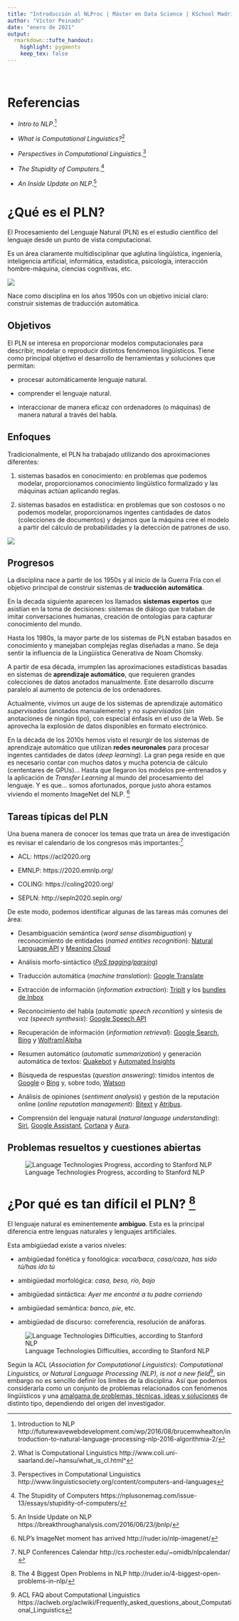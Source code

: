 ```yaml
---
title: "Introducción al NLProc | Máster en Data Science | KSchool Madrid"
author: "Víctor Peinado"
date: "enero de 2021"
output:
  rmarkdown::tufte_handout:
    highlight: pygments
    keep_tex: false
---
```


<br/>

# Referencias

- *Intro to NLP*.[^intro-nlp]

- *What is Computational Linguistics?*[^what]

- *Perspectives in Computational Linguistics*.[^perspective]

- *The Stupidity of Computers*.[^stupidity]

- *An Inside Update on NLP*.[^update-nlp]


# ¿Qué es el PLN?

El Procesamiento del Lenguaje Natural (PLN)\footnote{En inglés, \textit{Natural Language Processing} (NLP) o mejor \#NLProc. La disciplina recibe otros nombres, como \textit{Human Language Technologies} (HLT), tecnologías de la lengua, ingeniería lingüística, lingüística computacional, etc.} es el estudio científico del lenguaje desde un punto de vista computacional.

Es un área claramente multidisciplinar que aglutina lingüística, ingeniería, inteligencia artificial, informática, estadística, psicología, interacción hombre-máquina, ciencias cognitivas, etc.

![](img/ds-venn.png)

Nace como disciplina en los años 1950s con un objetivo inicial claro: construir sistemas de traducción automática.


## Objetivos

El PLN se interesa en proporcionar modelos computacionales para describir, modelar o reproducir distintos fenómenos lingüísticos. Tiene como principal objetivo el desarrollo de herramientas y soluciones que permitan:

- procesar automáticamente lenguaje natural.

- comprender el lenguaje natural.

- interaccionar de manera eficaz con ordenadores (o máquinas) de manera natural a través del habla.


## Enfoques

Tradicionalmente, el PLN ha trabajado utilizando dos aproximaciones diferentes:

1. sistemas basados en conocimiento: en problemas que podemos modelar, proporcionamos conocimiento lingüístico formalizado y las máquinas actúan aplicando reglas.

2. sistemas basados en estadística: en problemas que son costosos o no podemos modelar, proporcionamos ingentes cantidades de datos (colecciones de documentos) y dejamos que la máquina cree el modelo a partir del cálculo de probabilidades y la detección de patrones de uso.


![](img/nlp-venn.png)


## Progresos

La disciplina nace a partir de los 1950s y al inicio de la Guerra Fría con el objetivo principal de construir sistemas de **traducción automática**.

En la decada siguiente aparecen los llamados **sistemas expertos** que asistían en la toma de decisiones: sistemas de diálogo que trataban de imitar conversaciones humanas, creación de ontologías para capturar conocimiento del mundo.

Hasta los 1980s, la mayor parte de los sistemas de PLN estaban basados en conocimiento y manejaban complejas reglas diseñadas a mano. Se deja sentir la influencia de la Lingüística Generativa de Noam Chomsky.

A partir de esa década, irrumplen las aproximaciones estadísticas basadas en sistemas de **aprendizaje automático**, que requieren grandes colecciones de datos anotados manualmente. Este desarrollo discurre paralelo al aumento de potencia de los ordenadores.

Actualmente, vivimos un auge de los sistemas de aprendizaje automático *supervisados* (anotados manualemente) y *no supervisados* (sin anotaciones de ningún tipo), con especial énfasis en el uso de la Web. Se aprovecha la explosión de datos disponibles en formato electrónico.

En la década de los 2010s hemos visto el resurgir de los sistemas de aprendizaje automático que utilizan **redes neuronales** para procesar ingentes cantidades de datos (*deep learning*). La gran pega reside en que es necesario contar con muchos datos y mucha potencia de cálculo (cententares de GPUs)... Hasta que llegaron los modelos pre-entrenados y la aplicación de *Transfer Learning* al mundo del procesamiento del lenguaje. Y es que... somos afortunados, porque justo ahora estamos viviendo el momento ImageNet del NLP. [^imagenet-nlp]



## Tareas típicas del PLN

Una buena manera de conocer los temas que trata un área de investigación es revisar el calendario de los congresos más importantes:[^calendar]
  
- ACL: https://acl2020.org

- EMNLP: https://2020.emnlp.org/

- COLING: https://coling2020.org/

- SEPLN: http://sepln2020.sepln.org/

De este modo, podemos identificar algunas de las tareas más comunes del área:


- Desambiguación semántica (*word sense disambiguation*) y reconocimiento de entidades (*named entities recognition*): [Natural Language API](https://cloud.google.com/natural-language/?hl=es) y [Meaning Cloud](https://www.meaningcloud.com/es/demos/demo-analitica-textos)

- Análisis morfo-sintáctico (*[PoS tagging](http://nbviewer.ipython.org/gist/vitojph/5465948)/[parsing](http://nbviewer.ipython.org/gist/vitojph/5524353)*)

- Traducción automática (*machine translation*): [Google Translate](http://translate.google.es)

- Extracción de información (*information extraction*): [TripIt](https://www.tripit.com/) y los [bundles de Inbox](https://support.google.com/inbox/answer/6228360?hl=en)

- Reconocimiento del habla (*automatic speech reconition*) y síntesis de voz (*speech synthesis*): [Google Speech API](https://www.google.com/intl/es/chrome/demos/speech.html)

- Recuperación de información (*information retrieval*): [Google Search](https://support.google.com/websearch/answer/134479?hl=en&ref_topic=3081620),
  [Bing](http://www.bing.com) y [Wolfram|Alpha](https://www.wolframalpha.com/examples/)

- Resumen automático (*automatic summarization*) y generación automática de textos: [Quakebot](http://www.latimes.com/local/earthquakes/) y [Automated Insights](http://automatedinsights.com/)

- Búsqueda de respuestas (*question answering*): tímidos intentos de [Google](https://www.google.es/?gfe_rd=cr&ei=MMHyV_uRNO2gzAbS7ITIDw#q=cu%C3%A1nto+mide+torre+picasso) o [Bing](https://www.bing.com/search?q=d%c3%b3nde+est%c3%a1+pamplona&qs=HS&pq=d%c3%b3nde+es&sc=8-8&sp=1&cvid=551C10183EB545CA92783A664393826F&FORM=QBRE) y, sobre todo, [Watson](http://www.youtube.com/watch?v=WFR3lOm_xhE)

- Análisis de opiniones (*sentiment analysis*) y gestión de la reputación online (*online reputation management*): [Bitext](https://www.bitext.com/sentiment-analysis/) y [Atribus](https://www.atribus.com/).

- Comprensión del lenguaje natural (*natural language understanding*): [Siri](https://www.apple.com/es/ios/siri/), [Google Assistant](https://assistant.google.com/intl/es_es/), [Cortana](https://www.microsoft.com/es-es/windows/cortana) y [Aura](https://aura.telefonica.com/espana).


## Problemas resueltos y cuestiones abiertas

![Language Technologies Progress, according to Stanford NLP](img/langtech-progress.png)


# ¿Por qué es tan difícil el PLN? [^4-problems]

El lenguaje natural es eminentemente **ambiguo**. Esta es la principal diferencia entre lenguas naturales y lenguajes artificiales.
  
Esta ambigüedad existe a varios niveles:

- ambigüedad fonética y fonológica: *vaca/baca*, *casa/caza*, *has sido tú/has ido tú*

- ambigüedad morfológica: *casa, beso, río, bajo*

- ambigüedad sintáctica: *Ayer me encontré a tu padre corriendo*

- ambigüedad semántica: *banco*, *pie*, etc.

- ambigüedad de discurso: correferencia, resolución de anáforas.


![Language Technologies Difficulties, according to Stanford NLP](img/nlp-difficulties.png)


Según la ACL (*Association for Computational Linguistics*): *Computational Linguistics, or Natural Language Processing (NLP), is not a new field*[^acl-faq], sin embargo no es sencillo definir los límites de la disciplina. Así que podemos considerarla como un conjunto de problemas relacionados con fenómenos lingüísticos y una [amalgama de problemas, técnicas, ideas y soluciones](http://nlpers.blogspot.com.es/2012/12/teaching-intro-grad-nlp.html) de distinto tipo, dependiendo del origen del investigador.



[^intro-nlp]: Introduction to NLP http://futurewavewebdevelopment.com/wp/2016/08/brucemwhealton/introduction-to-natural-language-processing-nlp-2016-algorithmia-2/
[^update-nlp]: An Inside Update on NLP https://breakthroughanalysis.com/2016/06/23/jbnlp/
[^stupidity]: The Stupidity of Computers https://nplusonemag.com/issue-13/essays/stupidity-of-computers/
[^perspective]: Perspectives in Computational Linguistics http://www.linguisticsociety.org/content/computers-and-languages
[^what]: What is Computational Linguistics http://www.coli.uni-saarland.de/~hansu/what_is_cl.html^

[^calendar]: NLP Conferences Calendar http://cs.rochester.edu/~omidb/nlpcalendar/
[^acl-faq]: ACL FAQ about Computational Linguistics https://aclweb.org/aclwiki/Frequently_asked_questions_about_Computational_Linguistics
[^imagenet-nlp]: NLP's ImageNet moment has arrived http://ruder.io/nlp-imagenet/
[^4-problems]: The 4 Biggest Open Problems in NLP http://ruder.io/4-biggest-open-problems-in-nlp/
